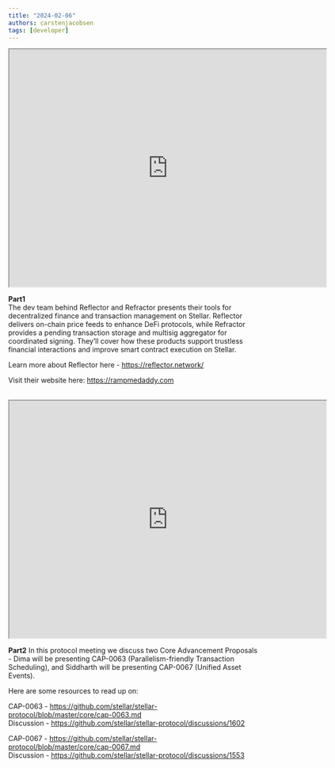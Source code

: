 ```yaml
---
title: "2024-02-06"
authors: carstenjacobsen
tags: [developer]
---
```


<iframe
  src="https://www.youtube.com/embed/1pF9evTU3QE?si=9gbBB2iBy5PtJbk0"
  width="640"
  height="480"
  allow="autoplay"
></iframe>

<b>Part1</b><br />
The dev team behind Reflector and Refractor presents their tools for decentralized finance and transaction management on Stellar. Reflector delivers on-chain price feeds to enhance DeFi protocols, while Refractor provides a pending transaction storage and multisig aggregator for coordinated signing. They’ll cover how these products support trustless financial interactions and improve smart contract execution on Stellar.

Learn more about Reflector here - https://reflector.network/

Visit their website here: https://rampmedaddy.com
<br />
<br />
<iframe
  src="https://www.youtube.com/embed/lzxv5ij6TLw?si=qpyEXOPe_XBAaFnk"
  width="640"
  height="480"
  allow="autoplay"
></iframe>

<b>Part2</b>
In this protocol meeting we discuss two Core Advancement Proposals - Dima will be presenting CAP-0063 (Parallelism-friendly Transaction Scheduling), and Siddharth will be presenting CAP-0067 (Unified Asset Events).

Here are some resources to read up on:

CAP-0063 - https://github.com/stellar/stellar-protocol/blob/master/core/cap-0063.md<br />
Discussion - https://github.com/stellar/stellar-protocol/discussions/1602

CAP-0067 - https://github.com/stellar/stellar-protocol/blob/master/core/cap-0067.md<br />
Discussion - https://github.com/stellar/stellar-protocol/discussions/1553
